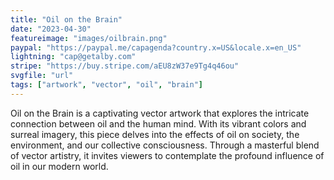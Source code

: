 ```yaml
---
title: "Oil on the Brain"
date: "2023-04-30"
featureimage: "images/oilbrain.png"
paypal: "https://paypal.me/capagenda?country.x=US&locale.x=en_US"
lightning: "cap@getalby.com"
stripe: "https://buy.stripe.com/aEU8zW37e9Tg4q46ou"
svgfile: "url"
tags: ["artwork", "vector", "oil", "brain"]
---
```


<CustomImage
  src="images/oilbrain.png"
  alt="Oil on the brain prompted vector artwork."
/>

Oil on the Brain is a captivating vector artwork that explores the intricate connection
between oil and the human mind. With its vibrant colors and surreal imagery, this piece
delves into the effects of oil on society, the environment, and our collective consciousness.
Through a masterful blend of vector artistry, it invites viewers to contemplate the profound
influence of oil in our modern world.
